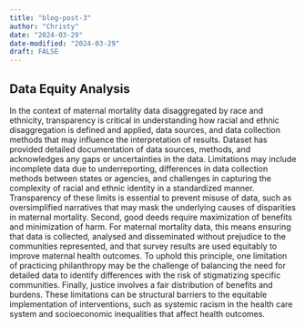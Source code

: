 ```yaml
---
title: "blog-post-3"
author: "Christy"
date: "2024-03-29"
date-modified: "2024-03-29"
draft: FALSE
---
```

## Data Equity Analysis

In the context of maternal mortality data disaggregated by race and ethnicity, transparency is critical in understanding how racial and ethnic disaggregation is defined and applied, data sources, and data collection methods that may influence the interpretation of results. Dataset has provided detailed documentation of data sources, methods, and acknowledges any gaps or uncertainties in the data. Limitations may include incomplete data due to underreporting, differences in data collection methods between states or agencies, and challenges in capturing the complexity of racial and ethnic identity in a standardized manner. Transparency of these limits is essential to prevent misuse of data, such as oversimplified narratives that may mask the underlying causes of disparities in maternal mortality. 
Second, good deeds require maximization of benefits and minimization of harm. For maternal mortality data, this means ensuring that data is collected, analysed and disseminated without prejudice to the communities represented, and that survey results are used equitably to improve maternal health outcomes. To uphold this principle, one limitation of practicing philanthropy may be the challenge of balancing the need for detailed data to identify differences with the risk of stigmatizing specific communities. Finally, justice involves a fair distribution of benefits and burdens. These limitations can be structural barriers to the equitable implementation of interventions, such as systemic racism in the health care system and socioeconomic inequalities that affect health outcomes.
